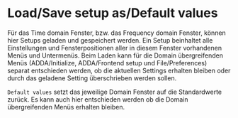 # Load/Save setup as/Default values

Für das Time domain Fenster, bzw. das Frequency domain Fenster, können hier Setups geladen und gespeichert werden. Ein Setup beinhaltet alle Einstellungen und Fensterpositionen aller in diesem Fenster vorhandenen Menüs und Untermenüs. Beim Laden kann für die Domain übergreifenden Menüs (ADDA/Initialize, ADDA/Frontend setup und File/Preferences) separat entschieden werden, ob die aktuellen Settings erhalten bleiben oder durch das geladene Setting überschrieben werden sollen.

``Default values`` setzt das jeweilige Domain Fenster auf die Standardwerte zurück. Es kann auch hier entschieden werden ob die Domain übergreifenden Menüs erhalten bleiben.
